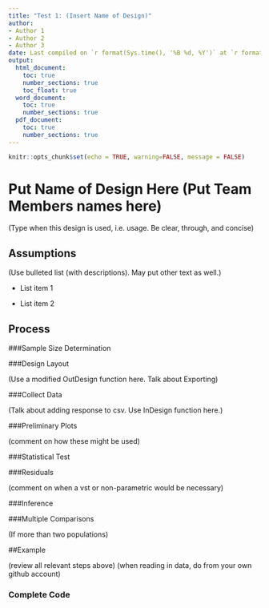 ```yaml
---
title: "Test 1: (Insert Name of Design)"
author:
- Author 1
- Author 2
- Author 3
date: Last compiled on `r format(Sys.time(), '%B %d, %Y')` at `r format(Sys.time(),'%l:%M %p - %Z')`
output:
  html_document: 
    toc: true
    number_sections: true
    toc_float: true
  word_document:
    toc: true
    number_sections: true
  pdf_document: 
    toc: true
    number_sections: true
---
```


```r
knitr::opts_chunk$set(echo = TRUE, warning=FALSE, message = FALSE)
```

# Put Name of Design Here (Put Team Members names here)

(Type when this design is used, i.e. usage.  Be clear, through, and concise)


## Assumptions 

(Use bulleted list (with descriptions). May put other text as well.)

-   List item 1

-   List item 2

## Process

###Sample Size Determination

###Design Layout

(Use a modified OutDesign function here.  Talk about Exporting)

###Collect Data

(Talk about adding response to csv.  Use InDesign function here.)

###Preliminary Plots

(comment on how these might be used)

###Statistical Test

###Residuals

(comment on when a vst or non-parametric would be necessary)

###Inference

###Multiple Comparisons 

(If more than two populations)

##Example

(review all relevant steps above)
(when reading in data, do from your own github account)

### Complete Code


